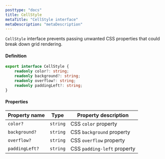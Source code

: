 ```yaml
---
posttype: "docs"
title: CellStyle
metaTitle: "CellStyle interface"
metaDescription: "metaDescription"
---
```


`CellStyle` interface prevents passing unwanted CSS properties that could break down grid rendering.

#### Definition

```ts
export interface CellStyle {
    readonly color?: string;
    readonly background?: string;
    readonly overflow?: string;
    readonly paddingLeft?: string;
}
```

#### Properties

| Property name     | Type      |  Property description         |
| -----------       | -------   | -------------------------     |
| `color?`          | `string`  | CSS `color` property          |
| `background?`     | `string`  | CSS `background` property     |
| `overflow?`       | `string`  | CSS `overflow` property       |
| `paddingLeft?`    | `string`  | CSS `padding-left` property   |

